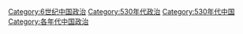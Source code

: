 [[Category:6世纪中国政治|Category:6世纪中国政治]]
[[Category:530年代政治|Category:530年代政治]]
[[Category:530年代中国|Category:530年代中国]]
[[Category:各年代中国政治|Category:各年代中国政治]]